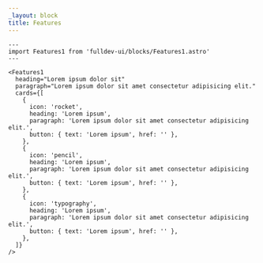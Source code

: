 ```yaml
---
_layout: block
title: Features
---
```


```astro live
---
import Features1 from 'fulldev-ui/blocks/Features1.astro'
---

<Features1
  heading="Lorem ipsum dolor sit"
  paragraph="Lorem ipsum dolor sit amet consectetur adipisicing elit."
  cards={[
    {
      icon: 'rocket',
      heading: 'Lorem ipsum',
      paragraph: 'Lorem ipsum dolor sit amet consectetur adipisicing elit.',
      button: { text: 'Lorem ipsum', href: '' },
    },
    {
      icon: 'pencil',
      heading: 'Lorem ipsum',
      paragraph: 'Lorem ipsum dolor sit amet consectetur adipisicing elit.',
      button: { text: 'Lorem ipsum', href: '' },
    },
    {
      icon: 'typography',
      heading: 'Lorem ipsum',
      paragraph: 'Lorem ipsum dolor sit amet consectetur adipisicing elit.',
      button: { text: 'Lorem ipsum', href: '' },
    },
  ]}
/>
```
